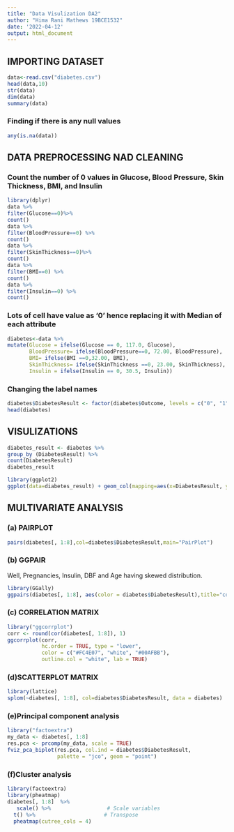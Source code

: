 ```yaml
---
title: "Data Visulization DA2"
author: "Hima Rani Mathews 19BCE1532"
date: '2022-04-12'
output: html_document
---
```


## IMPORTING DATASET
```r
data<-read.csv("diabetes.csv")
head(data,10)
str(data)
dim(data)
summary(data)
```


### Finding if there is any null values
```r
any(is.na(data))
```

## DATA PREPROCESSING NAD CLEANING
### Count the number of 0 values in Glucose, Blood Pressure, Skin Thickness, BMI, and Insulin
```r
library(dplyr)
data %>%
filter(Glucose==0)%>%
count()
data %>% 
filter(BloodPressure==0) %>%
count()
data %>%
filter(SkinThickness==0)%>%
count()
data %>% 
filter(BMI==0) %>%
count()
data %>% 
filter(Insulin==0) %>%
count()
```


### Lots of cell have value as '0' hence replacing it with Median of each attribute
```r

diabetes<-data %>%
mutate(Glucose = ifelse(Glucose == 0, 117.0, Glucose), 
       BloodPressure= ifelse(BloodPressure==0, 72.00, BloodPressure),
       BMI= ifelse(BMI ==0,32.00, BMI),
       SkinThickness= ifelse(SkinThickness ==0, 23.00, SkinThickness),
       Insulin = ifelse(Insulin == 0, 30.5, Insulin))
```

### Changing the label names
```r
diabetes$DiabetesResult <- factor(diabetes$Outcome, levels = c("0", "1"), labels = c("negative", "positive"))
head(diabetes)
```

## VISULIZATIONS
```r
diabetes_result <- diabetes %>%
group_by (DiabetesResult) %>%
count(DiabetesResult)
diabetes_result
```

```r
library(ggplot2)
ggplot(data=diabetes_result) + geom_col(mapping=aes(x=DiabetesResult, y= n, fill=DiabetesResult)) +labs(title="Number of positive and negative diabetes cases", x= "Outcome", y = "Count")
```


## MULTIVARIATE ANALYSIS
### (a) PAIRPLOT
```r
pairs(diabetes[, 1:8],col=diabetes$DiabetesResult,main="PairPlot")

```

### (b) GGPAIR
Well, Pregnancies, Insulin, DBF and Age having skewed distribution.
```r
library(GGally)
ggpairs(diabetes[, 1:8], aes(color = diabetes$DiabetesResult),title="correlogram with ggpairs()")  +theme_bw()
```

### (c) CORRELATION MATRIX
```r
library("ggcorrplot")
corr <- round(cor(diabetes[, 1:8]), 1)
ggcorrplot(corr,
           hc.order = TRUE, type = "lower",
           color = c("#FC4E07", "white", "#00AFBB"),
           outline.col = "white", lab = TRUE)
```

### (d)SCATTERPLOT MATRIX
```r
library(lattice)
splom(~diabetes[, 1:8], col=diabetes$DiabetesResult, data = diabetes)
```

### (e)Principal component analysis
```r
library("factoextra")
my_data <- diabetes[, 1:8] 
res.pca <- prcomp(my_data, scale = TRUE)
fviz_pca_biplot(res.pca, col.ind = diabetes$DiabetesResult,
                palette = "jco", geom = "point")
```

### (f)Cluster analysis
```r
library(factoextra)
library(pheatmap)
diabetes[, 1:8]  %>%
   scale() %>%                  # Scale variables
  t() %>%                      # Transpose 
  pheatmap(cutree_cols = 4) 
```


